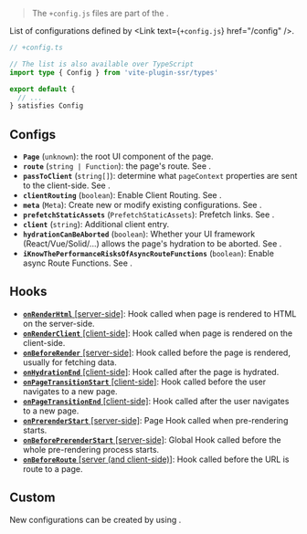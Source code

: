 
> The `+config.js` files are part of the <Link text="V1 design" href="/migration/v1-design" />.

List of configurations defined by <Link text={<code>+config.js</code>} href="/config" />.

```ts
// +config.ts

// The list is also available over TypeScript
import type { Config } from 'vite-plugin-ssr/types'

export default {
  // ...
} satisfies Config
```

## Configs

- **`Page`** (`unknown`): the root UI component of the page.
- **`route`** (`string | Function`): the page's route. See <Link href="/routing" />.
- **`passToClient`** (`string[]`): determine what `pageContext` properties are sent to the client-side. See <Link href="/passToClient" />.
- **`clientRouting`** (`boolean`): Enable Client Routing. See <Link href="/clientRouting" />.
- **`meta`** (`Meta`): Create new or modify existing configurations. See <Link href="/meta" />.
- **`prefetchStaticAssets`** (`PrefetchStaticAssets`): Prefetch links. See <Link href="/clientRouting#link-prefetching" />.
- **`client`** (`string`): Additional client entry.
- **`hydrationCanBeAborted`** (`boolean`):  Whether your UI framework (React/Vue/Solid/...) allows the page's hydration to be aborted. See <Link href="/clientRouting" />.
- **`iKnowThePerformanceRisksOfAsyncRouteFunctions`** (`boolean`): Enable async Route Functions. See <Link href="/route-function#async" />.

## Hooks

- [**`onRenderHtml`** [server-side]](https://vite-plugin-ssr.com/onRenderHtml): Hook called when page is rendered to HTML on the server-side.
- [**`onRenderClient`** [client-side]](https://vite-plugin-ssr.com/onRenderClient): Hook called when page is rendered on the client-side.
- [**`onBeforeRender`** [server-side]](https://vite-plugin-ssr.com/onBeforeRender): Hook called before the page is rendered, usually for fetching data.
- [**`onHydrationEnd`** [client-side]](https://vite-plugin-ssr.com/clientRouting): Hook called after the page is hydrated.
- [**`onPageTransitionStart`** [client-side]](https://vite-plugin-ssr.com/clientRouting): Hook called before the user navigates to a new page.
- [**`onPageTransitionEnd`** [client-side]](https://vite-plugin-ssr.com/clientRouting): Hook called after the user navigates to a new page.
- [**`onPrerenderStart`** [server-side]](https://vite-plugin-ssr.com/onPrerenderStart): Page Hook called when pre-rendering starts.
- [**`onBeforePrerenderStart`** [server-side]](https://vite-plugin-ssr.com/onBeforePrerenderStart): Global Hook called before the whole pre-rendering process starts.
- [**`onBeforeRoute`** [server (and client-side)]](https://vite-plugin-ssr.com/onBeforeRoute): Hook called before the URL is route to a page.

## Custom

New configurations can be created by using <Link text="meta" href="/meta" />.
